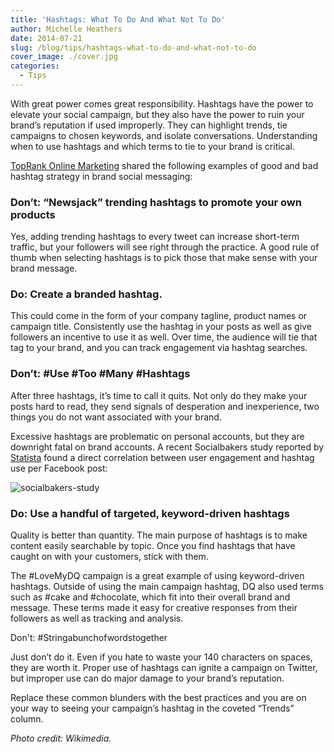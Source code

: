 ```yaml
---
title: 'Hashtags: What To Do And What Not To Do'
author: Michelle Heathers
date: 2014-07-21
slug: /blog/tips/hashtags-what-to-do-and-what-not-to-do
cover_image: ./cover.jpg
categories:
  - Tips
---
```


With great power comes great responsibility. Hashtags have the power to elevate your social campaign, but they also have the power to ruin your brand’s reputation if used improperly. They can highlight trends, tie campaigns to chosen keywords, and isolate conversations. Understanding when to use hashtags and which terms to tie to your brand is critical.

[TopRank Online Marketing][1] shared the following examples of good and bad hashtag strategy in brand social messaging:

### Don’t: “Newsjack” trending hashtags to promote your own products

Yes, adding trending hashtags to every tweet can increase short-term traffic, but your followers will see right through the practice. A good rule of thumb when selecting hashtags is to pick those that make sense with your brand message.

### Do: Create a branded hashtag.

This could come in the form of your company tagline, product names or campaign title. Consistently use the hashtag in your posts as well as give followers an incentive to use it as well. Over time, the audience will tie that tag to your brand, and you can track engagement via hashtag searches.

### Don’t: #Use #Too #Many #Hashtags

After three hashtags, it’s time to call it quits. Not only do they make your posts hard to read, they send signals of desperation and inexperience, two things you do not want associated with your brand.

Excessive hashtags are problematic on personal accounts, but they are downright fatal on brand accounts. A recent Socialbakers study reported by [Statista][2] found a direct correlation between user engagement and hashtag use per Facebook post:

![socialbakers-study](./1.jpg)

### Do: Use a handful of targeted, keyword-driven hashtags

Quality is better than quantity. The main purpose of hashtags is to make content easily searchable by topic. Once you find hashtags that have caught on with your customers, stick with them.

The #LoveMyDQ campaign is a great example of using keyword-driven hashtags. Outside of using the main campaign hashtag, DQ also used terms such as #cake and #chocolate, which fit into their overall brand and message. These terms made it easy for creative responses from their followers as well as tracking and analysis.

Don't: #Stringabunchofwordstogether

Just don’t do it. Even if you hate to waste your 140 characters on spaces, they are worth it. Proper use of hashtags can ignite a campaign on Twitter, but improper use can do major damage to your brand’s reputation.

Replace these common blunders with the best practices and you are on your way to seeing your campaign’s hashtag in the coveted “Trends” column.

_Photo credit: Wikimedia._

[1]: http://www.toprankblog.com/2014/04/hashtag-marketing/
[2]: http://www.statista.com/chart/2032/hashtags-affect-interaction/
